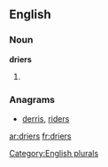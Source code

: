 
==English==

===Noun===
'''driers'''

# {{plural of|[[drier]]}}

===Anagrams===
* [[derris#English|derris]], [[riders#English|riders]]

[[Category:English plurals]]

[[ar:driers]]
[[fr:driers]]